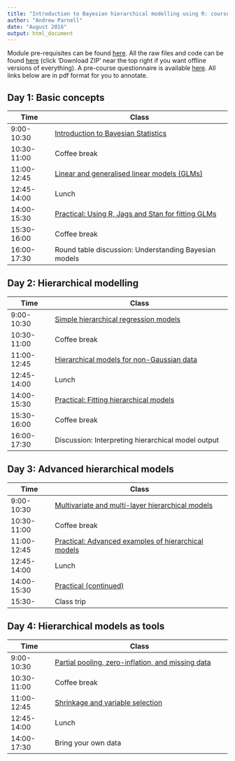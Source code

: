 ```yaml
---
title: "Introduction to Bayesian hierarchical modelling using R: course timetable"
author: "Andrew Parnell"
date: "August 2016"
output: html_document
---
```


Module pre-requisites can be found [here](https://rawgit.com/andrewcparnell/bhm_course/master/Prerequisites.html). All the raw files and code can be found [here](https://github.com/andrewcparnell/bhm_course) (click 'Download ZIP' near the top right if you want offline versions of everything). A pre-course questionnaire is available [here](http://goo.gl/forms/uKokzhP39E). All links below are in pdf format for you to annotate.

## Day 1: Basic concepts

Time  | Class
------------- | ----------------------------------------------------
9:00-10:30 | [Introduction to Bayesian Statistics](https://rawgit.com/andrewcparnell/bhm_course/master/slides/mod_1_examples_goals/module_1_examples_goals.html)
10:30-11:00 | Coffee break
11:00-12:45 | [Linear and generalised linear models (GLMs)](https://rawgit.com/andrewcparnell/tsme_course/master/slides/mod_2_intro_bayes/module_2_intro_Bayes.html)
12:45-14:00 | Lunch
14:00-15:30 | [Practical: Using R, Jags and Stan for fitting GLMs](https://rawgit.com/andrewcparnell/tsme_course/master/slides/mod_3_JAGS/module_3_JAGS.html)
15:30-16:00 | Coffee break
16:00-17:30 | Round table discussion: Understanding Bayesian models 

## Day 2: Hierarchical modelling

Time  | Class
------------- | ----------------------------------------------------
9:00-10:30 | [Simple hierarchical regression models](https://rawgit.com/andrewcparnell/tsme_course/master/slides/mod_4_ar1_random_walks/module_4_ar1_random_walks.html)
10:30-11:00 | Coffee break
11:00-12:45 | [Hierarchical models for non-Gaussian data](https://rawgit.com/andrewcparnell/tsme_course/master/slides/mod_5_ma_and_arima/module_5_ma_and_arima.html)
12:45-14:00 | Lunch 
14:00-15:30 | [Practical: Fitting hierarchical models](https://rawgit.com/andrewcparnell/tsme_course/master/practicals/practical_2_jags_arima.html)
15:30-16:00 | Coffee break
16:00-17:30 | Discussion: Interpreting hierarchical model output

## Day 3: Advanced hierarchical models

Time  | Class
------------- | ----------------------------------------------------
9:00-10:30 | [Multivariate and multi-layer hierarchical models](https://rawgit.com/andrewcparnell/tsme_course/master/slides/mod_10_state_space_multivariate/module_10_state_space_multivariate.html)
10:30-11:00 | Coffee break
11:00-12:45 | [Practical: Advanced examples of hierarchical models](https://rawgit.com/andrewcparnell/tsme_course/master/practicals/practical_3_Gaussian_processes.html) 
12:45-14:00 | Lunch 
14:00-15:30 | [Practical (continued)](https://rawgit.com/andrewcparnell/tsme_course/master/practicals/practical_3_Gaussian_processes.html) 
15:30- | Class trip

## Day 4: Hierarchical models as tools

Time  | Class
------------- | ----------------------------------------------------
9:00-10:30 | [Partial pooling, zero-inflation, and missing data](https://rawgit.com/andrewcparnell/tsme_course/master/slides/mod_7_garch_svms_seasonal/module_7_garch_svms_seasonal.html)
10:30-11:00 | Coffee break
11:00-12:45 | [Shrinkage and variable selection](https://rawgit.com/andrewcparnell/tsme_course/master/slides/mod_10_state_space_multivariate/module_10_state_space_multivariate.html)
12:45-14:00 | Lunch
14:00-17:30 | Bring your own data

